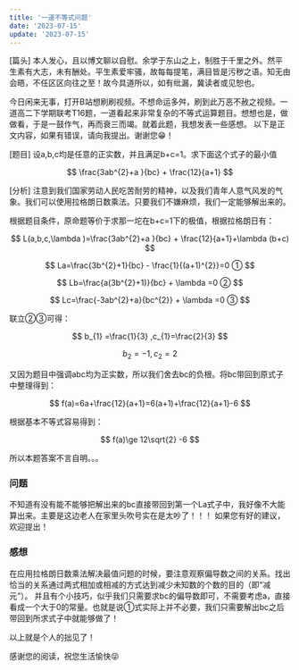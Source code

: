 ```yaml
---
title: '一道不等式问题'
date: '2023-07-15'
update: '2023-07-15'
---
```


[篇头] 本人发心，且以博文聊以自慰。余学于东山之上，制胜于千里之外。然平生素有大志，未有酬处。平生素爱牢骚，故每每提笔，满目皆是污秽之语。知无由会晤，不任区区向往之至！故今具道所以，如有纰漏，冀读者或见恕也。

今日闲来无事，打开B站想刷刷视频。不想命运多舛，刷到此万恶不赦之视频。一道高二下学期联考T16题，一道看起来非常复杂的不等式运算题目。想想也是，做做看，于是一鼓作气，再而衰三而竭。就着此题，我想发表一些感想。
以下是正文内容，如果有错误，请向我提出。谢谢您😁！

[题目] 设a,b,c均是任意的正实数，并且满足b+c=1。求下面这个式子的最小值

$$
\frac{3ab^{2}+a }{bc} + \frac{12}{a+1}
$$

[分析] 注意到我们国家劳动人民吃苦耐劳的精神，以及我们青年人意气风发的气象。我们可以使用拉格朗日数乘法。只要我们不嫌麻烦，我们一定能够解出来的。

根据题目条件，原命题等价于求那一坨在b+c=1下的极值，根据拉格朗日有：

$$
L(a,b,c,\lambda )=\frac{3ab^{2}+a }{bc} + \frac{12}{a+1}+\lambda (b+c) 
$$

$$
La=\frac{3b^{2}+1}{bc} - \frac{1}{(a+1)^{2}}=0 ①
$$

$$
Lb=\frac{a(3b^{2}+1)}{bc} + \lambda =0 ②
$$

$$
Lc=\frac{-3ab^{2}+a}{bc^{2}} + \lambda =0 ③
$$

联立②③可得：

$$
b_{1} =\frac{1}{3} ,c_{1}=\frac{2}{3}
$$

$$
b_{2} = -1 ,c_{2}= 2
$$

又因为题目中强调abc均为正实数，所以我们舍去bc的负根。将bc带回到原式子中整理得到：

$$
f(a)=6a+\frac{12}{a+1}=6(a+1)+\frac{12}{a+1}-6
$$

根据基本不等式容易得到：

$$
f(a)\ge 12\sqrt{2} -6
$$

所以本题答案不言自明。。。

### 问题

不知道有没有能不能够把解出来的bc直接带回到第一个La式子中，我好像不大能算出来。主要是这边老人在家里头吹号实在是太吵了！！！
如果您有好的建议，欢迎提出！

### 感想

在应用拉格朗日数乘法解决最值问题的时候，要注意观察偏导数之间的关系。找出恰当的关系通过两式相加或相减的方式达到减少未知数的个数的目的（即“减元”）。
并且有个小技巧，似乎我们只需要求bc的偏导数即可，不需要考虑a，直接看成一个大于0的常量。也就是说①式实际上并不必要，我们只需要解出bc之后带回到所求式子中就能够做了！

以上就是个人的拙见了！

感谢您的阅读，祝您生活愉快😜